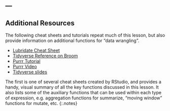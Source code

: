 ---
---

## Additional Resources

The following cheat sheets and tutorials repeat much of this lesson, but also
provide information on additional functions for "data wrangling".

- [Lubridate Cheat Sheet]
- [Tidyverse Reference on Broom]
- [Purrr Tutorial]
- [Purrr Video]
- [Tidyverse slides]

The first is one of several cheat sheets created by RStudio, and
provides a handy, visual summary of all the key functions discussed in this
lesson. It also lists some of the auxiliary functions that can be used within
each type of expression, e.g. aggregation functions for summarize, "moving
window" functions for mutate, etc.
{:.notes}

[Lubridate Cheat Sheet]: https://cran.r-project.org/web/packages/lubridate/vignettes/lubridate.html
[Tidyverse Reference on Broom]: https://broom.tidyverse.org/articles/broom.html
[Purrr Tutorial]: https://jennybc.github.io/purrr-tutorial/
[Purrr Video]: https://www.youtube.com/watch?v=7UlWJWfZO9M
[Tidyverse slides]: https://github.com/rstudio/rstudio-conf/blob/master/2017/The_Tidyverse-Hadley_Wickham/tidyverse.pdf